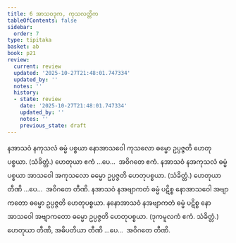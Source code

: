 ```yaml
---
title: 6 အာသဝဒုက, ကုသလတ္တိက
tableOfContents: false
sidebar:
  order: 7
type: tipitaka
basket: ab
book: p21
review:
  current: review
  updated: '2025-10-27T21:48:01.747334'
  updated_by: ''
  notes: ''
  history:
  - state: review
    date: '2025-10-27T21:48:01.747334'
    updated_by: ''
    notes: ''
    previous_state: draft
---
```



<ReviewStatus review={frontmatter.review} showDetails={true} />

<HypothesisAnnotation frontmatter={frontmatter} />

<DynamicBreadcrumb />

<Division number="17" book="p21" e="ch" v="40" p="353">

<Paragraph number="44" book="p21">
နအာသဝံ နကုသလံ ဓမ္မံ ပစ္စယာ နောအာသဝေါ ကုသလော ဓမ္မော ဥပ္ပဇ္ဇတိ ဟေတုပစ္စယာ. (သံခိတ္တံ.) ဟေတုယာ ဧကံ …ပေ…  အဝိဂတေ ဧကံ.
</Paragraph>

<Paragraph number="45" book="p21">
နအာသဝံ နအကုသလံ ဓမ္မံ ပစ္စယာ အာသဝေါ အကုသလော ဓမ္မော ဥပ္ပဇ္ဇတိ ဟေတုပစ္စယာ. (သံခိတ္တံ.) ဟေတုယာ တီဏိ …ပေ…  အဝိဂတေ တီဏိ.
</Paragraph>

<Paragraph number="46" book="p21">
နအာသဝံ နအဗျာကတံ ဓမ္မံ ပဋိစ္စ နောအာသဝေါ အဗျာကတော ဓမ္မော ဥပ္ပဇ္ဇတိ ဟေတုပစ္စယာ. နနောအာသဝံ နအဗျာကတံ ဓမ္မံ ပဋိစ္စ နောအာသဝေါ အဗျာကတော ဓမ္မော ဥပ္ပဇ္ဇတိ ဟေတုပစ္စယာ. (ဒုကမူလကံ ဧကံ. သံခိတ္တံ.) ဟေတုယာ တီဏိ, အဓိပတိယာ တီဏိ …ပေ…  အဝိဂတေ တီဏိ.
</Paragraph>
</Division>